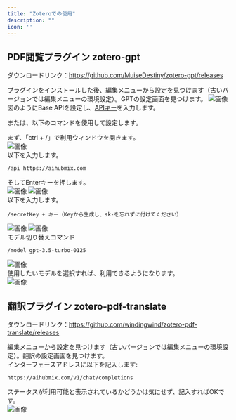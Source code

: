 ```yaml
---
title: "Zoteroでの使用"
description: ""
icon: ''
---
```


## PDF閲覧プラグイン zotero-gpt
ダウンロードリンク：https://github.com/MuiseDestiny/zotero-gpt/releases

プラグインをインストールした後、編集メニューから設定を見つけます（古いバージョンでは編集メニューの環境設定）。GPTの設定画面を見つけます。
![画像](../media/zotero9.png)
図のようにBase APIを設定し、[APIキー](https://aihubmix.com/token)を入力します。

または、以下のコマンドを使用して設定します。

まず、「ctrl + /」で利用ウィンドウを開きます。  
![画像](../media/zotero1.png)  
以下を入力します。
```
/api https://aihubmix.com
```
そしてEnterキーを押します。  
![画像](../media/zotero2.png) 
![画像](../media/zotero3.png)  
以下を入力します。
```
/secretKey + キー（Keyから生成し、sk-を忘れずに付けてください）
```
![画像](../media/zotero4.png) 
![画像](../media/zotero8.png)  
モデル切り替えコマンド  
```
/model gpt-3.5-turbo-0125 
```
![画像](../media/zotero6.png)  
使用したいモデルを選択すれば、利用できるようになります。  
![画像](../media/zotero7.png)  

## 翻訳プラグイン zotero-pdf-translate
ダウンロードリンク：https://github.com/windingwind/zotero-pdf-translate/releases

編集メニューから設定を見つけます（古いバージョンでは編集メニューの環境設定）。翻訳の設定画面を見つけます。  
インターフェースアドレスに以下を記入します: 
```
https://aihubmix.com/v1/chat/completions
```  
ステータスが利用可能と表示されているかどうかは気にせず、記入すればOKです。  
![画像](../media/zotero5.png)